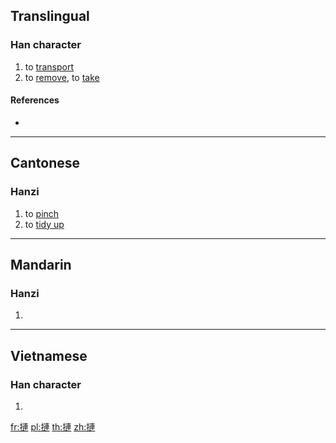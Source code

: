 {{character info/new}}
==Translingual==

===Han character===
{{Han char|rn=64|rad=手|as=11|sn=14|four=55030|canj=QYJJ,XQYJJ|ids=⿰扌連}}

# to [[transport]]
# to [[remove]], to [[take]]

====References====
* {{Han ref|kx=0449.340|dkj=12584|dj=0800.180|hdz=31942.100|uh=6459|ud=25689|bh=E1F1|bd=57841}}

----

==Cantonese==

===Hanzi===
{{yue-hanzi|jyut=[[lin5]]|y=lin5}}

# to [[pinch]]
# to [[tidy up]]

----

==Mandarin==

===Hanzi===
{{cmn-hanzi|pin=[[liǎn]] ([[lian3]]), [[lí]] ([[li2]])|wg=lien<sup>3</sup>, li<sup>2</sup>}}

# {{defn|lang=cmn|sort=手11}}

----

==Vietnamese==

===Han character===
{{vi-hantu|rs=手11|lèn}}

# {{defn|lang=vi|sort=手11}}

[[fr:摙]]
[[pl:摙]]
[[th:摙]]
[[zh:摙]]